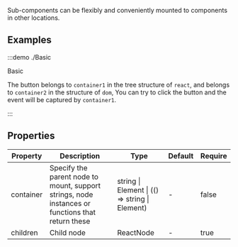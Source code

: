 Sub-components can be flexibly and conveniently mounted to components in other locations.

## Examples

:::demo ./Basic

Basic

The button belongs to `container1` in the tree structure of `react`, and belongs to `container2` in the structure of `dom`, You can try to click the button and the event will be captured by `container1`.

:::

## Properties

| Property | Description | Type | Default | Require |
| --- | --- | --- | --- | --- |
| container | Specify the parent node to mount, support strings, node instances or functions that return these | string \| Element \| (() => string \| Element) | - | false |
| children | Child node | ReactNode | - | true |
